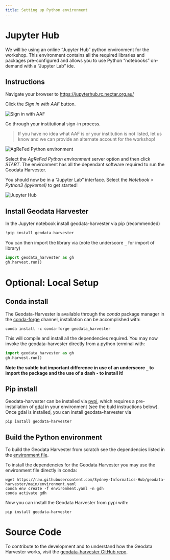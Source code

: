 ```yaml
---
title: Setting up Python environment
---
```


# Jupyter Hub

We will be using an online "Jupyter Hub" python environment for the workshop. This environment contains all the required libraries and packages pre-configured and allows you to use Python "notebooks" on-demand with a "Jupyter Lab" ide.

## Instructions

Navigate your browser to [https://jupyterhub.rc.nectar.org.au/](https://jupyterhub.rc.nectar.org.au/)

Click the *Sign in with AAF* button.

![](assets/ag_01.png "Sign in with AAF")

Go through your institutional sign-in process.

> If you have no idea what AAF is or your institution is not listed, let us know and we can provide an alternate account for the workshop!

![](assets/ag_02.png "AgReFed Python environment")

Select the *AgReFed Python environment* server option and then click *START*. The environment has all the dependant software required to run the Geodata Harvester.

You should now be in a "Jupyter Lab" interface. Select the *Notebook > Python3 (ipykernel)* to get started!

![](assets/ag_03.png "Jupyter Hub")

## Install Geodata Harvester

In the Jupyter notebook install geodata-harvester via pip (recommended)

```python
!pip install geodata-harvester
```

You can then import the library via (note the underscore `_` for import of library)

```python
import geodata_harvester as gh
gh.harvest.run()
```


# Optional: Local Setup

## Conda install

The Geodata-Harvester is available through the *conda* package manager in the [conda-forge](https://anaconda.org/conda-forge/geodata-harvester) channel, installation can be accomplished with:

```
conda install -c conda-forge geodata_harvester
```

This will compile and install all the dependencies required. You may now invoke the geodata-harvester directly from a python terminal with:

```python
import geodata_harvester as gh
gh.harvest.run()
```

**Note the subtle but important difference in use of an underscore `_` to import the package and the use of a dash `-` to install it!**

## Pip install

Geodata-harvester can be installed via [pypi](https://pypi.org/project/geodata-harvester/), which requires a pre-installation of [gdal](https://pypi.org/project/GDAL/) in your environment (see the buld instructions below). Once gdal is installed, you can install geodata-harvester via

```
pip install geodata-harvester
```


## Build the Python environment

To build the Geodata Harvester from scratch see the dependencies listed in the [environment file](https://raw.githubusercontent.com/Sydney-Informatics-Hub/geodata-harvester/main/environment.yaml).

To install the dependencies for the Geodata Harvester you may use the environment file directly in conda:

```
wget https://raw.githubusercontent.com/Sydney-Informatics-Hub/geodata-harvester/main/environment.yaml
conda env create -f environment.yaml -n gdh
conda activate gdh
```

Now you can install the Geodata Harvester from pypi with:
```
pip install geodata-harvester
```

# Source Code

To contribute to the development and to understand how the Geodata Harvester works, visit the [geodata-harvester GitHub repo](https://github.com/Sydney-Informatics-Hub/geodata-harvester).
